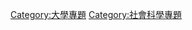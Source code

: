 {{catmore1|[[Wikipedia:中国高校专题|Wikipedia:中国高校专题]]}}
{{Articles by Importance|topic=中国高校}}
{{Articles by Quality|topic=中国高校}}
{{CategoryTOC}}
{{empty category}}

[[Category:大學專題|Category:大學專題]]
[[Category:社會科學專題|Category:社會科學專題]]
